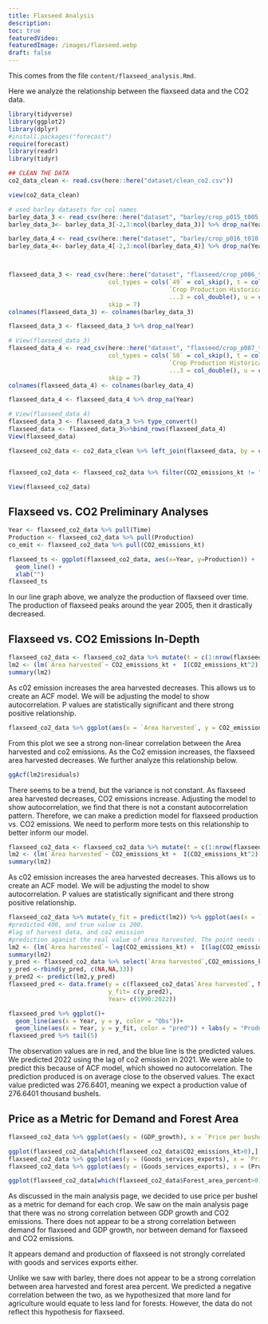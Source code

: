 ```yaml
---
title: Flaxseed Analysis
description: 
toc: true
featuredVideo: 
featuredImage: /images/flaxseed.webp
draft: false
---
```


This comes from the file `content/flaxseed_analysis.Rmd`.

Here we analyze the relationship between the flaxseed data and the CO2 data.

```r
library(tidyverse)
library(ggplot2)
library(dplyr)
#install.packages("forecast")
require(forecast)
library(readr)
library(tidyr)
```


```r
## CLEAN THE DATA
co2_data_clean <- read.csv(here::here("dataset/clean_co2.csv"))

view(co2_data_clean)
```

```r
# used barley datasets for col names
barley_data_3 <- read_csv(here::here("dataset", "barley/crop_p015_t005.csv"),skip = 5)
barley_data_3<- barley_data_3[-2,3:ncol(barley_data_3)] %>% drop_na(Year) %>% head(-1)

barley_data_4 <- read_csv(here::here("dataset", "barley/crop_p016_t010.csv"),skip = 5)
barley_data_4<- barley_data_4[-2,3:ncol(barley_data_4)] %>% drop_na(Year) %>% head(-1)



flaxseed_data_3 <- read_csv(here::here("dataset", "flaxseed/crop_p086_t049.csv"), 
                            col_types = cols(`49` = col_skip(), t = col_skip(), 
                                             `Crop Production Historical Track Records: Released April 11, 2022, by the National Agricultural Statistics Service (NASS), Agricultural Statistics Board, United States Department of Agriculture (USDA).` = col_double(), 
                                             ...3 = col_double(), u = col_skip()), 
                            skip = 7)
colnames(flaxseed_data_3) <- colnames(barley_data_3)

flaxseed_data_3 <- flaxseed_data_3 %>% drop_na(Year)

# View(flaxseed_data_3)
flaxseed_data_4 <- read_csv(here::here("dataset", "flaxseed/crop_p087_t050.csv"), 
                            col_types = cols(`50` = col_skip(), t = col_skip(), 
                                             `Crop Production Historical Track Records: Released April 11, 2022, by the National Agricultural Statistics Service (NASS), Agricultural Statistics Board, United States Department of Agriculture (USDA).` = col_double(), 
                                             ...3 = col_double(), u = col_skip()), 
                            skip = 7)
colnames(flaxseed_data_4) <- colnames(barley_data_4)

flaxseed_data_4 <- flaxseed_data_4 %>% drop_na(Year)

# View(flaxseed_data_4)
flaxseed_data_3 <- flaxseed_data_3 %>% type_convert()
flaxseed_data <- flaxseed_data_3%>%bind_rows(flaxseed_data_4) 
View(flaxseed_data)

flaxseed_co2_data <- co2_data_clean %>% left_join(flaxseed_data, by = c("Time" = "Year"))


flaxseed_co2_data <- flaxseed_co2_data %>% filter(CO2_emissions_kt != "..") %>% type_convert()

View(flaxseed_co2_data)

```

## Flaxseed vs. CO2 Preliminary Analyses
```r

Year <- flaxseed_co2_data %>% pull(Time)
Production <- flaxseed_co2_data %>% pull(Production)
co_emit <- flaxseed_co2_data %>% pull(CO2_emissions_kt)

flaxseed_ts <- ggplot(flaxseed_co2_data, aes(x=Year, y=Production)) +
  geom_line() +
  xlab("")
flaxseed_ts

```
In our line graph above, we analyze the production of flaxseed over time. The production of flaxseed peaks around the year 2005, then it drastically decreased. 


## Flaxseed vs. CO2 Emissions In-Depth
```r
flaxseed_co2_data <- flaxseed_co2_data %>% mutate(t = c(1:nrow(flaxseed_co2_data)))
lm2 <- (lm(`Area harvested`~ CO2_emissions_kt +  I(CO2_emissions_kt^2) + t,  flaxseed_co2_data)) 
summary(lm2)

```
As c02 emission increases the area harvested decreases. This allows us to create an ACF model. We will be adjusting the model to show autocorrelation. P values are statistically significant and there strong positive relationship. 

```r
flaxseed_co2_data %>% ggplot(aes(x = `Area harvested`, y = CO2_emissions_kt)) + geom_point()+ geom_smooth()

```
 
From this plot we see a strong non-linear correlation between the Area harvested and co2 emissions. As the Co2 emission increases, the flaxseed area harvested decreases. We further analyze this relationship below.


```r
ggAcf(lm2$residuals)
```
There seems to be a trend, but the variance is not constant. As flaxseed area harvested decreases, CO2 emissions increase. Adjusting the model to show autocorrelation, we find that there is not a constant autocorrelation pattern. Therefore, we can make a prediction model for flaxseed production vs. CO2 emissions. We need to perform more tests on this relationship to better inform our model.


```r
flaxseed_co2_data <- flaxseed_co2_data %>% mutate(t = c(1:nrow(flaxseed_co2_data)))
lm2 <- (lm(`Area harvested`~ CO2_emissions_kt +  I(CO2_emissions_kt^2) + t,  flaxseed_co2_data)) 
summary(lm2)

```


As c02 emission increases the area harvested decreases. This allows us to create an ACF model. We will be adjusting the model to show autocorrelation. P values are statistically significant and there strong positive relationship. 



```r
flaxseed_co2_data %>% mutate(y_fit = predict(lm2)) %>% ggplot(aes(x = `Area harvested`, y = y_fit)) + geom_point()+ geom_smooth(method="lm")
#predicted 400, and true value is 200. 
#lag of harvest data, and co2 emission
#prediction aganist the real value of area harvested. The point needs to be aligned and 45 degrees. 
lm2 <- (lm(`Area harvested`~ lag(CO2_emissions_kt) +  I(lag(CO2_emissions_kt)^2) + t,  flaxseed_co2_data)) 
summary(lm2)
y_pred <- flaxseed_co2_data %>% select(`Area harvested`,CO2_emissions_kt, t) 
y_pred <-rbind(y_pred, c(NA,NA,33))
y_pred2 <- predict(lm2,y_pred)
flaxseed_pred <- data.frame(y = c(flaxseed_co2_data$`Area harvested`, NA),
                            y_fit= c(y_pred2),
                            Year= c(1990:2022))

flaxseed_pred %>% ggplot()+
  geom_line(aes(x = Year, y = y, color = "Obs"))+
  geom_line(aes(x = Year, y = y_fit, color = "pred")) + labs(y = "Production") + labs(title = "  Prediction Model for Flaxseed" )
flaxseed_pred %>% tail(5)

```

The observation values are in red, and the blue line is the predicted values. We predicted 2022 using the lag of co2 emission in 2021. We were able to predict this because of ACF model, which showed no autocorrelation. The prediction produced is on average close to the observed values. The exact value predicted was 276.6401, meaning we expect a production value of 276.6401 thousand bushels.


## Price as a Metric for Demand and Forest Area
```r
flaxseed_co2_data %>% ggplot(aes(y = (GDP_growth), x = `Price per bushel 1/`)) + geom_point() + geom_smooth()

ggplot(flaxseed_co2_data[which(flaxseed_co2_data$CO2_emissions_kt>0),],aes(y = (CO2_emissions_kt), x = `Price per bushel 1/`)) + geom_point() + geom_smooth()
flaxseed_co2_data %>% ggplot(aes(y = (Goods_services_exports), x = `Price per bushel 1/`)) + geom_point() + geom_smooth()
flaxseed_co2_data %>% ggplot(aes(y = (Goods_services_exports), x = (Production))) + geom_point() + geom_smooth()

ggplot(flaxseed_co2_data[which(flaxseed_co2_data$Forest_area_percent>0),],aes(y = (Forest_area_percent), x = `Area harvested`)) + geom_point() + geom_smooth()

```
As discussed in the main analysis page, we decided to use price per bushel as a metric for demand for each crop. We saw on the main analysis page that there was no strong correlation between GDP growth and CO2 emissions. There does not appear to be a strong correlation between demand for flaxseed and GDP growth, nor between demand for flaxseed and CO2 emissions. 

It appears demand and production of flaxseed is not strongly correlated with goods and services exports either.

Unlike we saw with barley, there does not appear to be a strong correlation between area harvested and forest area percent. We predicted a negative correlation between the two, as we hypothesized that more land for agriculture would equate to less land for forests. However, the data do not reflect this hypothesis for flaxseed.

